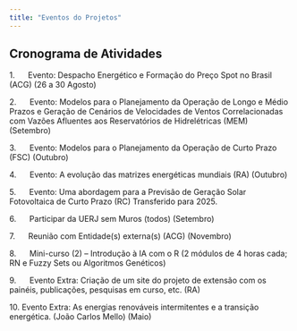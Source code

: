 ```yaml
---
title: "Eventos do Projetos"
---
```


## Cronograma de Atividades

1.      Evento: Despacho Energético e Formação do Preço Spot no Brasil (ACG) (26 a 30 Agosto)

2.      Evento: Modelos para o Planejamento da Operação de Longo e Médio Prazos e Geração de Cenários de Velocidades de Ventos Correlacionadas com Vazões Afluentes aos Reservatórios de Hidrelétricas (MEM) (Setembro)

3.      Evento: Modelos para o Planejamento da Operação de Curto Prazo (FSC) (Outubro)

4.      Evento: A evolução das matrizes energéticas mundiais (RA) (Outubro)

5.      Evento: Uma abordagem para a Previsão de Geração Solar Fotovoltaica de Curto Prazo (RC) Transferido para 2025.

6.      Participar da UERJ sem Muros (todos) (Setembro)

7.      Reunião com Entidade(s) externa(s) (ACG) (Novembro)

8.      Mini-curso (2) – Introdução à IA com o R (2 módulos de 4 horas cada; RN e Fuzzy Sets ou Algoritmos Genéticos)

9.      Evento Extra: Criação de um site do projeto de extensão com os painéis, publicações, pesquisas em curso, etc. (RA)

10\. Evento Extra: As energias renováveis intermitentes e a transição energética. (João Carlos Mello) (Maio)
